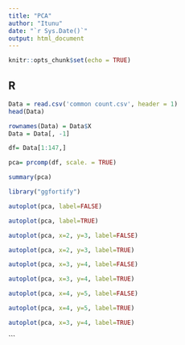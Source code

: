 ---
title: "PCA"
author: "Itunu"
date: "`r Sys.Date()`"
output: html_document
---

```{r setup, include=FALSE}
knitr::opts_chunk$set(echo = TRUE)
```

## R 
```{r}
Data = read.csv('common count.csv', header = 1)
head(Data)
```


```{r}
rownames(Data) = Data$X
Data = Data[, -1]
```


```{r}
df= Data[1:147,]
```


```{r}
pca= prcomp(df, scale. = TRUE)
```

```{r}
summary(pca)
```

```{r}
library("ggfortify")
```

```{r}
autoplot(pca, label=FALSE)
```


```{r}
autoplot(pca, label=TRUE)
```


```{r}
autoplot(pca, x=2, y=3, label=FALSE)
```

```{r}
autoplot(pca, x=2, y=3, label=TRUE)
```

```{r}
autoplot(pca, x=3, y=4, label=FALSE)
```

```{r}
autoplot(pca, x=3, y=4, label=TRUE)
```
```{r}
autoplot(pca, x=4, y=5, label=FALSE)
```

```{r}
autoplot(pca, x=4, y=5, label=TRUE)
```

```{r}
autoplot(pca, x=3, y=4, label=TRUE)
```
```